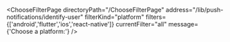 


<ChooseFilterPage
    directoryPath="/ChooseFilterPage"
    address="/lib/push-notifications/identify-user"
    filterKind="platform"
    filters={['android','flutter','ios','react-native']}
    currentFilter="all"
    message={'Choose a platform:'}
/>
